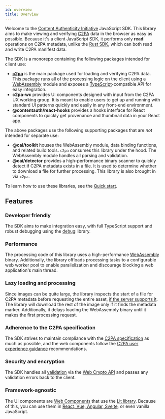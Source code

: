 ```yaml
---
id: overview
title: Overview
---
```


Welcome to the [Content Authenticity Initiative](https://contentauthenticity.org/) JavaScript SDK. This library aims to make viewing and verifying [C2PA](https://c2pa.org/) data in the browser as easy as possible. Because it's a client JavaScript SDK, it performs only **read** operations on C2PA metadata, unlike the [Rust SDK](https://opensource.contentauthenticity.org/docs/rust-sdk/), which can both read and write C2PA manifest data.

The SDK is a monorepo containing the following packages intended for client use:

- [**c2pa**](https://opensource.contentauthenticity.org/docs/js-sdk/api/c2pa) is the main package used for loading and verifying C2PA data. This package runs all of the processing
  logic on the client using a [WebAssembly](https://webassembly.org/) module and exposes a [TypeScript](https://www.typescriptlang.org/)-compatible API for easy integration.
- **c2pa-wc** provides UI components designed with input from the C2PA UX working group. It is meant to
  enable users to get up and running with standard UI patterns quickly and easily in any front-end environment.
- **@contentauth/react-hooks** provides a hooks interface for React components to quickly get provenance and thumbnail data in your React app.

The above packages use the following supporting packages that are _not_ intended for separate use:

- **@cai/toolkit** houses the WebAssembly module, data binding functions, and related build tools. `c2pa` consumes
  this library under the hood. The WebAssembly module handles all parsing and validation.
- **@cai/detector** provides a high-performance binary scanner to quickly detect if C2PA metadata exists in a file.
  It is used to determine whether to download a file for further processing. This library is also brought in via `c2pa`.

To learn how to use these libraries, see the [Quick start](quick-start).

## Features

### Developer friendly

The SDK aims to make integration easy, with full TypeScript support and robust debugging using the [debug](https://github.com/debug-js/debug) library.

### Performance

The processing code of this library uses a high-performance [WebAssembly](https://developer.mozilla.org/en-US/docs/WebAssembly) binary. Additionally, the library offloads processing tasks to a configurable web worker pool to enable parallelization and discourage blocking a web application's main thread.

### Lazy loading and processing

Since images can be quite large, the library inspects the start of a file for C2PA metadata before requesting the entire asset, [if the server supports it](../guides/hosting#range-requests). The library will download the rest of the image only if it finds the metadata marker. Additionally, it delays loading the WebAssembly binary until it makes the first processing request.

### Adherence to the C2PA specification

The SDK strives to maintain compliance with the [C2PA specification](https://c2pa.org/specifications/specifications/1.0/specs/C2PA_Specification.html) as much as possible, and the web components follow the [C2PA user experience guidance](https://c2pa.org/specifications/specifications/1.0/ux/UX_Recommendations.html) recommendations.

### Security and encryption

The SDK handles all [validation](https://c2pa.org/specifications/specifications/1.0/specs/C2PA_Specification.html#_validation)
via the [Web Crypto API](https://developer.mozilla.org/en-US/docs/Web/API/Web_Crypto_API) and passes any validation errors back to the client.

### Framework-agnostic

The UI components are [Web Components](https://developer.mozilla.org/en-US/docs/Web/Web_Components) that use the [Lit library](https://lit.dev/).
Because of this, you can use them in [React, Vue, Angular, Svelte](https://custom-elements-everywhere.com/), or even vanilla JavaScript.
